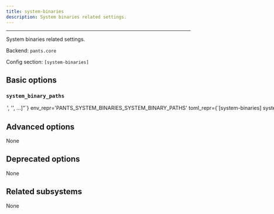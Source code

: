 ```yaml
---
title: system-binaries
description: System binaries related settings.
---
```



---

System binaries related settings.

Backend: <span className="color--primary">`pants.core`</span>

Config section: <span className="color--primary">`[system-binaries]`</span>

<span className={styles.options}>

## Basic options

### `system_binary_paths`

<Option
  cli_repr={`--system-binaries-system-binary-paths="['<str>', '<str>', ...]"`}
  env_repr='PANTS_SYSTEM_BINARIES_SYSTEM_BINARY_PATHS'
  toml_repr={`[system-binaries]
system_binary_paths = [
    '<str>',
    '<str>',
    ...,
]`}
  default_repr={`[\n  "/usr/bin",\n  "/bin",\n  "/usr/local/bin",\n  "/opt/homebrew/bin"\n]`}
  target_field_name='system_binaries_system_binary_paths'
>

The PATH value that will searched for executables.

The special string `"<PATH>"` will expand to the contents of the PATH env var.

</Option>

## Advanced options

None

## Deprecated options

None

## Related subsystems

None

</span>

